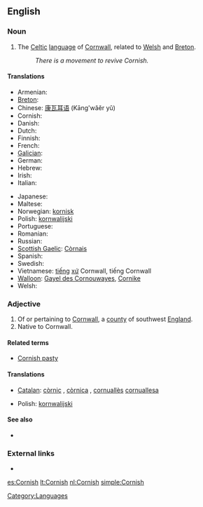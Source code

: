 ==English==

===Noun===
{{wikipedia}}
{{infl|en|noun}}

# The [[Celtic]] [[language]] of [[Cornwall]], related to [[Welsh]] and [[Breton]].
#: ''There is a movement to revive Cornish.''

====Translations====
{{trans-top|language}}
* Armenian: {{t-|hy|կոռներեն|tr=koṙneren|sc=Armn|xs=Armenian}}
* [[Breton]]: {{t|br|kerneveureg|xs=Breton}}
* Chinese: [[康瓦耳语]] (Kāng'wǎěr yǔ)
* Cornish: {{t-|kw|Kernewek|xs=Cornish}}
* Danish: {{t|da|kornisk}}
* Dutch: {{t+|nl|Cornisch}}
* Finnish: {{t-|fi|korni}}
* French: {{t|fr|cornouaillais}}
* [[Galician]]: {{t|gl|córnico|xs=Galician}}
* German: {{t|de|Kornisch|n}}
* Hebrew: {{t|he|קורנית|sc=Hebr}}
* Irish: {{t-|ga|Coirnis|xs=Irish}}
* Italian: {{t|it|cornovagliese}}
{{trans-mid}}
* Japanese: {{t+|ja|コーンウォール語|tr=kōnwōru go|sc=Jpan}}
* Maltese: {{t|mt|korniku|xs=Maltese}}
* Norwegian: [[kornisk]]
* Polish: [[kornwalijski]] {{m}}
* Portuguese: {{t+|pt|córnico}}
* Romanian: {{t-|ro|cornică}}
* Russian: {{t|ru|корнуэльский|tr=kornuél’skij|sc=Cyrl}}
* [[Scottish Gaelic]]: [[Còrnais]]
* Spanish: {{t|es|córnico}}
* Swedish: {{t|sv|korniska}}
* Vietnamese: [[tiếng]] [[xứ]] Cornwall, tiếng Cornwall
* [[Walloon]]: [[Gayel des Cornouwayes]], [[Cornike]]
* Welsh: {{t|cy|Cernyweg|xs=Welsh}}
{{trans-bottom}}

===Adjective===
{{en-adj|-}}

# Of or pertaining to [[Cornwall]], a [[county]] of southwest [[England]].
# Native to Cornwall.

====Related terms====
* [[Cornish pasty]]

====Translations====
{{trans-top|of Cornwall}}
* [[Catalan]]: [[còrnic]] {{m}}, [[còrnica]] {{f}}, [[cornuallès]] {{m}} [[cornuallesa]] {{f}}
{{trans-mid}}
* Polish: [[kornwalijski]] {{m}}
{{trans-bottom}}

{{trans-top|native to Cornwall}}
{{trans-mid}}
{{trans-bottom}}

====See also====
{{interwiktionary|code=kw}}
* {{websters-online}}

===External links===
* {{ISO 639|link=Ethnologue|1code=kw|code=cor}}

[[Category:Languages]]

[[es:Cornish]]
[[lt:Cornish]]
[[nl:Cornish]]
[[simple:Cornish]]